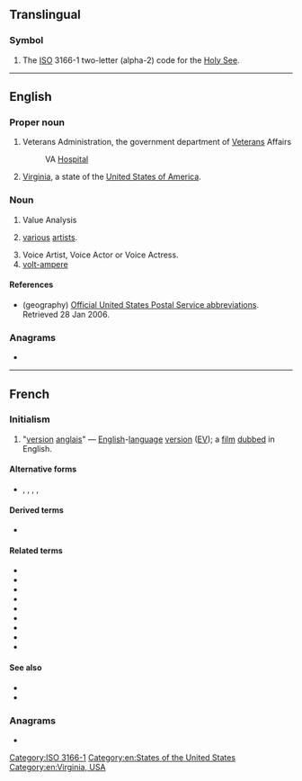 {{also|Appendix:Variations of "va"}}
==Translingual==

===Symbol===
{{mul-symbol}}

# The [[ISO]] 3166-1 two-letter (alpha-2) code for the [[Holy See]].

[[Category:ISO 3166-1]]

----

==English==
{{wikipedia}}

===Proper noun===
{{en-proper noun}}

# {{lb|en|US|government}} Veterans Administration, the government department of [[Veteran]]s Affairs
#: VA [[hospital|Hospital]]
# {{lb|en|geography}} [[Virginia]], a state of the [[United States of America]].

===Noun===
{{en-noun|~}}

# {{lb|en|management}} Value Analysis
# {{lb|en|music}} [[various]] [[artist]]s.
# Voice Artist, Voice Actor or Voice Actress.
# [[volt-ampere]]

====References====
* (geography) [http://www.usps.com/ncsc/lookups/abbreviations.html Official United States Postal Service abbreviations]. Retrieved 28 Jan 2006.

===Anagrams===
* {{anagrams|en|AV|Av|Av.|av|av.}}

[[Category:en:States of the United States]]
[[Category:en:Virginia, USA]]

----

==French==

===Initialism===
{{rfc-header|Initialism}}
{{head|fr|initialism}}

# {{lb|fr|initialism|film}} "[[version]] [[anglais]]" — [[English]]-[[language]] [[version]] ([[EV]]); a [[film]] [[dubbed]] in English.

====Alternative forms====
* {{l|fr|V.A.}}, {{l|fr|V. A.}}, {{l|fr|va}}, {{l|fr|v.a.}}, {{l|fr|v. a.}}

====Derived terms====
* {{l|fr|VASTF}}

====Related terms====
* {{l|fr|VOSTA}}
* {{l|fr|VOFSTA}}
* {{l|fr|VFSTA}}
* {{l|fr|VOSTF}}
* {{l|fr|VOASTF}}
* {{l|fr|VOA}}
* {{l|fr|VOF}}
* {{l|fr|VF}}
* {{l|fr|VO}}

====See also====
* {{l|fr|STA}}
* {{l|fr|STF}}

===Anagrams===
* {{l|fr|av.}}